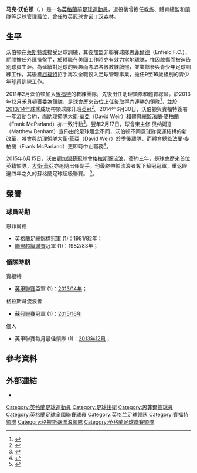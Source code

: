 {{noteta|G1=足球|G2=FAcup|G3=蘇超
|T=zh-hans:马克·沃伯顿; zh-hk:馬克·禾貝頓;
|1=zh-hans:沃伯顿; zh-hk:禾貝頓;
|2=zh-hans:博勒姆伍德;zh-hk:波利咸活特;
}}
{{Infobox football biography
|name          = 马克·沃伯顿<br>''Mark Warburton''
|image         = Mark Warburton.jpg
|caption       = 
|fullname      = Mark Warburton
|birth_date    = {{birth date and age|df=yes|1962|09|06}}<ref>{{cite web |url=http://www.leaguemanagers.com/managers/history-1853.html |title=League Managers Association |publisher=Leaguemanagers.com |date= |accessdate=9 April 2014 |deadurl=yes |archiveurl=https://web.archive.org/web/20131213021544/http://www.leaguemanagers.com/managers/history-1853.html |archivedate=2013-12-13}}</ref>
|birth_place   = 英格蘭[[倫敦|倫敦]] 
|height        = 
|position      = [[後衛_(足球)#邊後衛|右閘]] 
| currentclub = [[女王公园巡游者足球俱乐部|女王公园巡游者]] (manager)
|youthyears1   = 1977–1978
|youthclubs1   = [[莱斯特城足球俱乐部|莱斯特城]]
|years1  = 1981–1985 
| clubs1  = [[Enfield_F.C.|恩菲爾德]]
| caps1  = 28  
| goals1  = 1  
|years2 =1985–1988 
|clubs2 = [[博勒姆伍德足球俱乐部|博勒姆伍德]]
|caps2 =107 
|goals2 =2 
|totalcaps = 135
|totalgoals = 3
|manageryears1 = 2013–2015
|managerclubs1 = [[布伦特福德足球俱乐部|布伦特福德]]
|manageryears2 = 2015–2017
|managerclubs2 = [[流浪者足球俱乐部|流浪者]]
| manageryears3 = 2017
| managerclubs3 = [[诺丁汉森林足球俱乐部|诺丁汉森林]]
| manageryears4 = 2019–
| managerclubs4 = [[女王公园巡游者足球俱乐部|女王公园巡游者]]
}}

'''马克·沃伯顿'''（{{lang-en|'''Mark Warburton'''}}，{{bd|1962年|9月6日|catidx=Warburton, Mark}}）是一名[[英格蘭|英格蘭]]前[[足球|足球]][[運動員|運動員]]，退役後曾擔任[[教练|教练]]、體育總監和[[領隊_(足球)|領隊]]等足球管理職位，曾任教[[英格蘭足球冠軍聯賽|英冠]]球會[[诺丁汉森林足球俱乐部|诺丁汉森林]]。

==生平==
沃伯顿在[[莱斯特城足球俱乐部|莱斯特城]]接受足球訓練，其後加盟非聯賽球隊[[Enfield_F.C.|恩菲爾德]]（Enfield F.C.），期間擔任外匯操盤手，於轉職在[[美國|美國]]工作時亦有效力當地球隊，惟因膝傷而被迫告別球員生涯。為延續對足球的興趣而考取各級教練牌照，並業餘參與青少年足球訓練工作，其後獲[[沃特福德足球俱乐部|屈福特]]招手再次全職投入足球管理事業，擔任9至16歲組別的青少年球員訓練工作。

2011年2月沃伯顿加入[[布伦特福德足球俱乐部|賓福特]]的教練團隊，先後出任助理領隊和體育總監。於2013年12月禾貝頓獲委為領隊，是球會歷來首位上任後取得六連勝的領隊<ref>{{cite web |language=en |url=http://www.football-league.co.uk/league1/news/20140111/brentford-manager-mark-warburton-has-hailed-his-sides-quality-after-their-2-0-sky-bet-league-1-victory-against-port-vale_2293324_3616490 |title=Brentford manager Mark Warburton has hailed his side's quality after their 2-0 Sky Bet League 1 victory against Port Vale |publisher=''The Football League'' |date= |accessdate=2014-04-09 |archive-date=2014-04-02 |archive-url=https://archive.is/20140402224842/http://www.football-league.co.uk/league1/news/20140111/brentford-manager-mark-warburton-has-hailed-his-sides-quality-after-their-2-0-sky-bet-league-1-victory-against-port-vale_2293324_3616490 |dead-url=yes }}</ref>，並於[[2013年至2014年英格蘭足球甲級聯賽|2013/14年球季]]成功帶領球隊升班[[英格蘭足球冠軍聯賽|英冠]]<ref name=":7">{{cite web |language=en |url=http://www.bbc.co.uk/sport/0/football/26983131 |title=Brentford 1-0 Preston North End |publisher=''[[BBC_Sport|BBC Sport]]'' |date=2014-04-18 |accessdate=2014-05-15 |archive-date=2014-04-22 |archive-url=https://web.archive.org/web/20140422140245/http://www.bbc.co.uk/sport/0/football/26983131 |dead-url=no }}</ref>。2014年6月30日，沃伯顿與賓福特簽署一年滾動合約，而助理領隊[[大衛·華亞|大衛·華亞]]（David Weir）和體育總監法蘭·麥柏蘭（Frank McParland）亦一致行動<ref>{{citenews |language=en |url=http://www.bbc.com/sport/0/football/28089377 |title=Brentford: Warburton, Weir and McParland sign new deals |work=''[[BBC_Sport|BBC Sport]]'' |date=2014-06-30 |accessdate=2014-07-18 |archive-date=2014-07-25 |archive-url=https://web.archive.org/web/20140725164030/http://www.bbc.com/sport/0/football/28089377 |dead-url=no }}</ref>。翌年2月17日，球會東主修·贝纳姆]]（Matthew Benham）宣佈由於足球理念不同，沃伯顿不同意球隊營運結構的新改革，將會與助理領隊[[大衛·華亞|大衛·華亞]]（David Weir）於季後離隊，而體育總監法蘭·麥柏蘭（Frank McParland）更即時中止職務<ref>{{citenews |language = en |url = http://www.bbc.com/sport/0/football/31489212 |title = Brentford manager Mark Warburton to leave in summer |work = ''[[BBC_Sport|BBC Sport]]'' |date = 2015-02-17 |accessdate = 2015-02-19 |archive-date = 2015-02-19 |archive-url = https://web.archive.org/web/20150219180137/http://www.bbc.com/sport/0/football/31489212 |dead-url = no }}</ref>。

2015年6月15日，沃伯顿加盟[[蘇格蘭足球冠軍聯賽|蘇冠]]球會[[流浪者足球俱乐部|格拉斯哥流浪]]，簽約三年，是球會歷來首位英籍領隊，[[大衛·華亞|大衛·華亞]]亦追隨出任副手。他最終帶領流浪者奪下蘇冠冠軍，重返睽違四年之久的蘇格蘭足球超級聯賽。
<ref>{{citenews |language = en |url = http://www.bbc.com/sport/0/football/33125007 |title = Rangers: Mark Warburton - 'no short-term fixes' for new manager |work = ''[[BBC_Sport|BBC Sport]]'' |date = 2015-06-15 |accessdate = 2015-06-16 |archive-date = 2015-06-15 |archive-url = https://web.archive.org/web/20150615182947/http://www.bbc.com/sport/0/football/33125007 |dead-url = no }}</ref>。

== 榮譽 ==
=== 球員時期 ===
;恩菲爾德
* [[英格蘭足總錦標|英格蘭足總錦標]]冠軍 (1)：1981/82年；
* [[英格蘭足球議會聯賽|聯盟超級聯賽]]冠軍 (1)：1982/83年；

=== 領隊時期 ===
;賓福特
* [[英格蘭足球甲級聯賽|英甲聯賽]]亞軍 (1)：[[2013年至2014年英格蘭足球甲級聯賽|2013/14年]]；
;格拉斯哥流浪者
* [[蘇格蘭足球冠軍聯賽|蘇冠聯賽]]冠軍 (1)：[[2015年至2016年蘇格蘭足球冠軍聯賽|2015/16年]]
;個人
* 英甲聯賽每月最佳領隊 (1)：[[2013年至2014年英格蘭足球甲級聯賽#每月最佳領隊|2013年12月]]；

== 參考資料 ==
{{reflist|2}}

== 外部連結 ==
*{{soccerbase (manager)|id=2552|name=馬克·禾貝頓}}

{{昆士柏流浪球員名單}}
{{諾定咸森林領隊}}
{{蘇格蘭PFA年度最佳領隊}}

{{DEFAULTSORT:Warburton, Mark}}
[[Category:英格蘭足球運動員|Category:英格蘭足球運動員]]
[[Category:足球後衛|Category:足球後衛]]
[[Category:恩菲爾德球員|Category:恩菲爾德球員]]
[[Category:英格蘭足球全國聯賽球員|Category:英格蘭足球全國聯賽球員]]
[[Category:英格兰足球领队|Category:英格兰足球领队]]
[[Category:賓福特領隊|Category:賓福特領隊]]
[[Category:格拉斯哥流浪領隊|Category:格拉斯哥流浪領隊]]
[[Category:英格蘭足球聯賽領隊|Category:英格蘭足球聯賽領隊]]